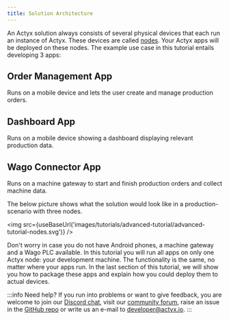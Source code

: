 ```yaml
---
title: Solution Architecture
---
```


<!-- markdownlint-disable MD025 -->
<!-- markdownlint-disable MD003 -->

An Actyx solution always consists of several physical devices that each run an instance of Actyx. These devices are called [nodes](../../conceptual/actyx-jargon.mdx#node).
Your Actyx apps will be deployed on these nodes.
The example use case in this tutorial entails developing 3 apps:

## Order Management App

Runs on a mobile device and lets the user create and manage production orders.

## Dashboard App

Runs on a mobile device showing a dashboard displaying relevant production data.

## Wago Connector App

Runs on a machine gateway to start and finish production orders and collect machine data.

The below picture shows what the solution would look like in a production-scenario with three nodes.


<img src={useBaseUrl('images/tutorials/advanced-tutorial/advanced-tutorial-nodes.svg')} />

Don't worry in case you do not have Android phones, a machine gateway and a Wago PLC available. In this tutorial you will run all apps on only one Actyx node: your development machine.
The functionality is the same, no matter where your apps run.
In the last section of this tutorial, we will show you how to package these apps and explain how you could deploy them to actual devices.

:::info Need help?
If you run into problems or want to give feedback, you are welcome to join our [Discord chat](https://discord.gg/262yJhc), visit our [community forum](https://community.actyx.com/), raise an issue in the [GitHub repo](https://github.com/Actyx/DemoMachineKit/issues) or write us an e-mail to developer@actyx.io.
:::
